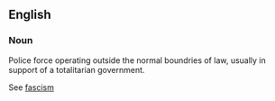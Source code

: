 ==English==
===Noun===

Police force operating outside the normal boundries of law, usually in support of a totalitarian government.
<P>


See [[fascism]]